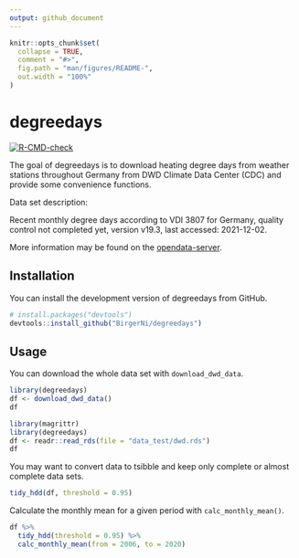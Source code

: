 ```yaml
---
output: github_document
---
```


<!-- README.md is generated from README.Rmd. Please edit that file -->

```r
knitr::opts_chunk$set(
  collapse = TRUE,
  comment = "#>",
  fig.path = "man/figures/README-",
  out.width = "100%"
)
```

<!-- `devtools::build_readme()` -->

# degreedays

<!-- badges: start -->
[![R-CMD-check](https://github.com/BirgerNi/degreedays/workflows/R-CMD-check/badge.svg)](https://github.com/BirgerNi/degreedays/actions)
<!-- badges: end -->

The goal of degreedays is to download heating degree days from weather stations
throughout Germany from DWD Climate Data Center (CDC) and provide some
convenience functions.

Data set description:

Recent monthly degree days according to VDI 3807 for Germany, quality
control not completed yet, version v19.3, last accessed: 2021-12-02.

More information may be found on the [opendata-server](https://opendata.dwd.de/climate_environment/CDC/derived_germany/techn/monthly/heating_degreedays/hdd_3807/recent/DESCRIPTION_derivgermany_techn_monthly_heating_degreedays_hdd_3807_recent_en.pdf).


## Installation

You can install the development version of degreedays from GitHub.

```r
# install.packages("devtools")
devtools::install_github("BirgerNi/degreedays")
```


## Usage

You can download the whole data set with `download_dwd_data`.

```r
library(degreedays)
df <- download_dwd_data()
df
```

```r
library(magrittr)
library(degreedays)
df <- readr::read_rds(file = "data_test/dwd.rds")
df
```


You may want to convert data to tsibble and keep only complete or almost complete data sets.

```r
tidy_hdd(df, threshold = 0.95)
```


Calculate the monthly mean for a given period with `calc_monthly_mean()`.

```r
df %>%
  tidy_hdd(threshold = 0.95) %>%
  calc_monthly_mean(from = 2006, to = 2020)
```

